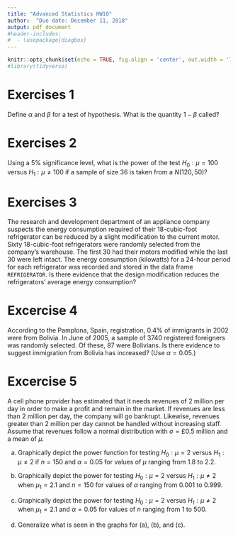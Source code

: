 ```yaml
---
title: "Advanced Statistics HW10"
author:  "Due date: December 11, 2018"
output: pdf_document
#header-includes:
#  - \usepackage{diagbox}
---
```


```r
knitr::opts_chunk$set(echo = TRUE, fig.align = 'center', out.width = '75%', fig.asp = .75)
#library(tidyverse)
```

# Exercises 1

Define $\alpha$ and $\beta$ for a test of hypothesis. What is the quantity $1-\beta$ called?

# Exercises 2

Using a 5% significance level, what is the power of the test 
$H_0: \mu = 100$ versus $H_1: \mu \ne 100$ if a sample of size 36 is taken from a $N(120, 50)$?

# Exercises 3

The research and development department of an appliance company suspects the energy consumption required of their 18-cubic-foot refrigerator can be reduced by a slight modification to the current motor. Sixty 18-cubic-foot refrigerators were randomly selected from
the company's warehouse. The first 30 had their motors modified while the last 30 were left intact. The energy consumption (kilowatts) for a 24-hour period for each refrigerator was recorded and stored in the data frame `REFRIGERATOR`. Is there evidence that the design modification reduces the refrigerators' average energy consumption?

# Excercise 4

According to the Pamplona, Spain, registration, 0.4% of immigrants in 2002 were from Bolivia. In June of 2005, a sample of 3740 registered foreigners was randomly selected. Of these, 87 were Bolivians. Is there evidence to suggest immigration from Bolivia has increased? (Use $\alpha = 0.05$.)

# Excercise 5

A cell phone provider has estimated that it needs revenues of \pounds 2 million per day in order to make a profit and remain in the market. If revenues are less than \pounds 2 million per day, the company will go bankrupt. Likewise, revenues greater than \pounds 2 million per day cannot be handled without increasing staff. Assume that revenues follow a normal distribution with $\sigma=\pounds 0.5$ million and a mean of $\mu$.

(a) Graphically depict the power function for testing $H_0: \mu=2$ versus $H_1:\mu \ne 2$ if $n = 150$ and $\alpha=0.05$ for values of $\mu$ ranging from 1.8 to 2.2.

(b) Graphically depict the power for testing  $H_0: \mu=2$ versus $H_1:\mu \ne 2$ when $\mu_1=2.1$ and $n = 150$ for values of $\alpha$ ranging from 0.001 to 0.999.

(c) Graphically depict the power for testing  $H_0: \mu=2$ versus $H_1:\mu \ne 2$ when $\mu_1=2.1$ and $\alpha=0.05$ for values of $n$ ranging from 1 to 500.

(d) Generalize what is seen in the graphs for (a), (b), and (c).
